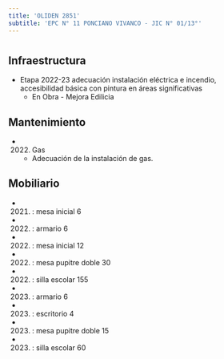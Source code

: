 ```yaml
---
title: 'OLIDEN 2851'
subtitle: 'EPC N° 11 PONCIANO VIVANCO - JIC N° 01/13°'
---
```


#
## Infraestructura

* Etapa 2022-23 adecuación instalación eléctrica e incendio, accesibilidad básica con pintura en áreas significativas 
    + En Obra - Mejora Edilicia 


## Mantenimiento

*  (2022) Gas 
    + Adecuación de la instalación de gas.


## Mobiliario

*  (2021) : mesa inicial 6 

*  (2022) : armario 6 

*  (2022) : mesa inicial 12 

*  (2022) : mesa pupitre doble 30 

*  (2022) : silla escolar 155 

*  (2023) : armario 6 

*  (2023) : escritorio 4 

*  (2023) : mesa pupitre doble 15 

*  (2023) : silla escolar 60 










